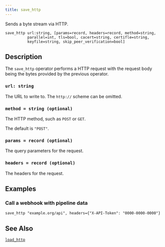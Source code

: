 ```yaml
---
title: save_http
---
```


Sends a byte stream via HTTP.

```tql
save_http url:string, [params=record, headers=record, method=string,
          parallel=int, tls=bool, cacert=string, certifle=string,
          keyfile=string, skip_peer_verification=bool]
```

## Description

The `save_http` operator performs a HTTP request with the request body being the
bytes provided by the previous operator.

### `url: string`

The URL to write to. The `http://` scheme can be omitted.

### `method = string (optional)`

The HTTP method, such as `POST` or `GET`.

The default is `"POST"`.

### `params = record (optional)`

The query parameters for the request.

### `headers = record (optional)`

The headers for the request.


<TLSOptions tls_default="true"/>

## Examples

### Call a webhook with pipeline data

```tql
save_http "example.org/api", headers={"X-API-Token": "0000-0000-0000"}
```

## See Also

[`load_http`](/reference/operators/load_http)
